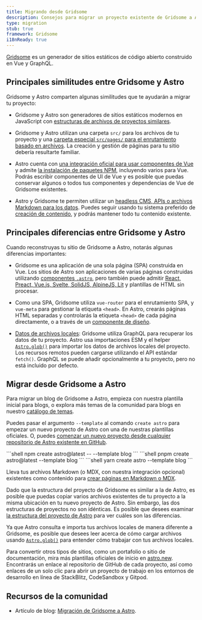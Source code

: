 ```yaml
---
title: Migrando desde Gridsome
description: Consejos para migrar un proyecto existente de Gridsome a Astro
type: migration
stub: true
framework: Gridsome
i18nReady: true
---
```



[Gridsome](https://gridsome.org) es un generador de sitios estáticos de código abierto construido en Vue y GraphQL.

## Principales similitudes entre Gridsome y Astro

Gridsome y Astro comparten algunas similitudes que te ayudarán a migrar tu proyecto:

- Gridsome y Astro son generadores de sitios estáticos modernos en JavaScript con [estructuras de archivos de proyectos similares](/es/basics/project-structure/#carpetas-y-archivos). 

- Gridsome y Astro utilizan una carpeta `src/` para los archivos de tu proyecto y una [carpeta especial `src/pages/` para el enrutamiento basado en archivos](/es/basics/astro-pages/). La creación y gestión de páginas para tu sitio debería resultarte familiar.

- Astro cuenta con [una integración oficial para usar componentes de Vue](/es/guides/integrations-guide/vue/) y admite [la instalación de paquetes NPM](/es/guides/imports/#paquetes-npm), incluyendo varios para Vue. Podrás escribir componentes de UI de Vue y es posible que puedas conservar algunos o todos tus componentes y dependencias de Vue de Gridsome existentes.

- Astro y Gridsome te permiten utilizar un [headless CMS, APIs o archivos Markdown para los datos](/es/guides/data-fetching/). Puedes seguir usando tu sistema preferido de [creación de contenido](/es/guides/content/), y podrás mantener todo tu contenido existente.

## Principales diferencias entre Gridsome y Astro

Cuando reconstruyas tu sitio de Gridsome a Astro, notarás algunas diferencias importantes:

- Gridsome es una aplicación de una sola página (SPA) construida en Vue. Los sitios de Astro son aplicaciones de varias páginas construidas utilizando [componentes `.astro`](/es/basics/astro-components/), pero también puede admitir [React, Preact, Vue.js, Svelte, SolidJS, AlpineJS, Lit](/es/guides/framework-components/) y plantillas de HTML sin procesar.

- Como una SPA, Gridsome utiliza `vue-router` para el enrutamiento SPA, y `vue-meta` para gestionar la etiqueta `<head>`. En Astro, crearás páginas HTML separadas y controlarás la etiqueta `<head>` de cada página directamente, o a través de un [componente de diseño](/es/basics/layouts/).

- [Datos de archivos locales](/es/guides/imports/): Gridsome utiliza GraphQL para recuperar los datos de tu proyecto. Astro usa importaciones ESM y el helper [`Astro.glob()`](/es/guides/imports/#astroglob) para importar los datos de archivos locales del proyecto. Los recursos remotos pueden cargarse utilizando el API estándar `fetch()`. GraphQL se puede añadir opcionalmente a tu proyecto, pero no está incluido por defecto.

## Migrar desde Gridsome a Astro

Para migrar un blog de Gridsome a Astro, empieza con nuestra plantilla inicial para blogs, o explora más temas de la comunidad para blogs en nuestro [catálogo de temas](https://astro.build/themes/).

Puedes pasar el argumento `--template` al comando `create astro` para empezar un nuevo proyecto de Astro con una de nuestras plantillas oficiales. O, puedes [comenzar un nuevo proyecto desde cualquier repositorio de Astro existente en GitHub](/es/install-and-setup/#use-a-theme-or-starter-template).

  <PackageManagerTabs>
    <Fragment slot="npm">
    ```shell
    npm create astro@latest -- --template blog
    ```
    </Fragment>
    <Fragment slot="pnpm">
    ```shell
    pnpm create astro@latest --template blog
    ```
    </Fragment>
    <Fragment slot="yarn">
    ```shell
    yarn create astro --template blog
    ```
    </Fragment>
  </PackageManagerTabs>

Lleva tus archivos Markdown (o MDX, con nuestra integración opcional) existentes como contenido para [crear páginas en Markdown o MDX](/es/guides/markdown-content/).

Dado que la estructura del proyecto de Gridsome es similar a la de Astro, es posible que puedas copiar varios archivos existentes de tu proyecto a la misma ubicación en tu nuevo proyecto de Astro. Sin embargo, las dos estructuras de proyectos no son idénticas. Es posible que desees examinar [la estructura del proyecto de Astro](/es/basics/project-structure/) para ver cuáles son las diferencias.

Ya que Astro consulta e importa tus archivos locales de manera diferente a Gridsome, es posible que desees leer acerca de cómo cargar archivos usando [`Astro.glob()`](/es/guides/imports/#astroglob) para entender cómo trabajar con tus archivos locales.

Para convertir otros tipos de sitios, como un portafolio o sitio de documentación, mira más plantillas oficiales de inicio en [astro.new](https://astro.new). Encontrarás un enlace al repositorio de GitHub de cada proyecto, así como enlaces de un solo clic para abrir un proyecto de trabajo en los entornos de desarrollo en línea de StackBlitz, CodeSandbox y Gitpod.

## Recursos de la comunidad

- Artículo de blog: [Migración de Gridsome a Astro](https://fyodor.io/migration-from-gridsome-to-astro/).
